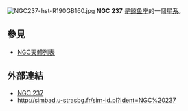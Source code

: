{{NGCInfoBox|NGCID=NGC 237|發現者=路易斯·斯威夫特|發現日期=1886年11月21日|其他編號=UGC 461, MCG 0-2-136,ZWG 383.79|曆元=J2000.0|赤經=43分27.9秒|赤緯=0°7'31"|星座=鲸鱼座|星體=星系|星等=12.9|表面亮度=|藍等=13.6}}
[[File:NGC237-hst-R190GB160.jpg|thumb]]
'''NGC 237''' 是[[鲸鱼座|鲸鱼座]]的一個[[星系|星系]]。

== 參見 ==
* [[NGC天體列表|NGC天體列表]]

== 外部連結 ==
* [https://web.archive.org/web/20050326052057/http://www.seds.org/~spider/ngc/ngc_fr.cgi?152 NGC 237]
* http://simbad.u-strasbg.fr/sim-id.pl?Ident=NGC%20237

{{Catalogs|NGC=237}}

{{Galaxy-stub}}